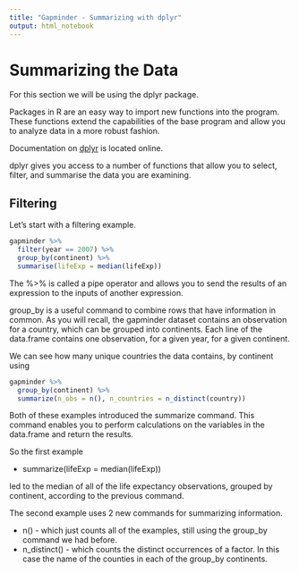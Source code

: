 ```yaml
---
title: "Gapminder - Summarizing with dplyr"
output: html_notebook
---
```


# Summarizing the Data

For this section we will be using the dplyr package.

Packages in R are an easy way to import new functions into the program. These functions extend the capabilities of the base program and allow you to analyze data in a more robust fashion.

Documentation on [dplyr](https://dplyr.tidyverse.org/) is located online.

dplyr gives you access to a number of functions that allow you to select, filter, and summarise the data you are examining.

## Filtering

Let's start with a filtering example.

```r
gapminder %>%
  filter(year == 2007) %>%
  group_by(continent) %>%
  summarise(lifeExp = median(lifeExp))
```

The %>% is called a pipe operator and allows you to send the results of an expression to the inputs of another expression.

group_by is a useful command to combine rows that have information in common. As you will recall, the gapminder dataset contains an observation for a country, which can be grouped into continents. Each line of the data.frame contains one observation, for a given year, for a given continent.

We can see how many unique countries the data contains, by continent using

```r
gapminder %>%
  group_by(continent) %>%
  summarize(n_obs = n(), n_countries = n_distinct(country))
```

Both of these examples introduced the summarize command. This command enables you to perform calculations on the variables in the data.frame and return the results.

So the first example 

* summarize(lifeExp = median(lifeExp))

led to the median of all of the life expectancy observations, grouped by continent, according to the previous command.

The second example uses 2 new commands for summarizing information.

* n() - which just counts all of the examples, still using the group_by command we had before.
* n_distinct() - which counts the distinct occurrences of a factor. In this case the name of the counties in each of the group_by continents.

